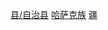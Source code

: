 [[Category:哈密区县|县/自治县]]
[[Category:新疆民族自治县|哈萨克族]]
[[Category:中国哈萨克族自治县|疆]]
{{catmore|巴里坤哈萨克自治县|新疆维吾尔自治区巴里坤哈萨克自治县}}